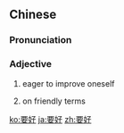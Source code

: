 ==Chinese==
{{zh-forms}}

===Pronunciation===
{{zh-pron
|m=yàohǎo
|c=jiu3 hou2
|mn=qz,xm,zz:iàu-hó
|cat=a
}}

===Adjective===
{{zh-adj}}

# {{lb|zh|Intermediate Mandarin|sort=西03}} eager to improve oneself
# {{lb|zh|Intermediate Mandarin|sort=西03}} on friendly terms

[[ko:要好]]
[[ja:要好]]
[[zh:要好]]